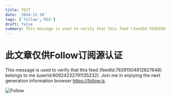 ```yaml
---
title: TEST
date: '2024-11-10'
tags: ['follow','RSS']
draft: false
summary: This message is used to verify that this feed (feedId:78391504812827648) belongs to me (userId:60924232791135232). Join me in enjoying the next generation information browser https://follow.is.
---
```


# 此文章仅供Follow订阅源认证

This message is used to verify that this feed (feedId:78391504812827648) belongs to me (userId:60924232791135232). Join me in enjoying the next generation information browser https://follow.is.

![Follow](/static/images/follow-summary.png)
